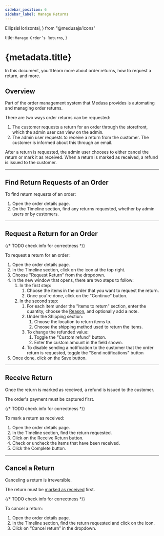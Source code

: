 ```yaml
---
sidebar_position: 6
sidebar_label: Manage Returns
---
```


  EllipsisHorizontal, 
} from "@medusajs/icons"

  title: `Manage Order’s Returns`,
}

# {metadata.title}

In this document, you’ll learn more about order returns, how to request a return, and more.

## Overview

Part of the order management system that Medusa provides is automating and managing order returns.

There are two ways order returns can be requested:

1. The customer requests a return for an order through the storefront, which the admin user can view on the admin.
2. The admin user requests to receive a return from the customer. The customer is informed about this through an email.

After a return is requested, the admin user chooses to either cancel the return or mark it as received. When a return is marked as received, a refund is issued to the customer.

---

## Find Return Requests of an Order

To find return requests of an order:

1. Open the order details page.
2. On the Timeline section, find any returns requested, whether by admin users or by customers.

---

## Request a Return for an Order

{/* TODO check info for correctness */}

To request a return for an order:

1. Open the order details page.
2. In the Timeline section, click on the <InlineIcon Icon={EllipsisHorizontal} alt="three-dots" /> icon at the top right.
3. Choose "Request Return" from the dropdown.
4. In the new window that opens, there are two steps to follow:
    1. In the first step:
        1. Choose the items in the order that you want to request the return.
        2. Once you're done, click on the "Continue" button.
    2. In the second step:
        1. For each item under the "Items to return" section, enter the quantity, choose the [Reason](../../settings/return-reasons/page.mdx), and optionally add a note.
        2. Under the Shipping section:
            1. Choose the location to return items to.
            2. Choose the shipping method used to return the items.
        3. To change the refunded value:
            1. Toggle the "Custom refund" button.
            2. Enter the custom amount in the field shown.
        4. To disable sending a notification to the customer that the order return is requested, toggle the "Send notifications" button
5. Once done, click on the Save button.

---

## Receive Return

<Note type="warning">

Once the return is marked as received, a refund is issued to the customer.

</Note>

<Note type="check">

The order's payment must be captured first.

</Note>

{/* TODO check info for correctness */}

To mark a return as received:

1. Open the order details page.
2. In the Timeline section, find the return requested.
3. Click on the Receive Return button.
4. Check or uncheck the items that have been received.
5. Click the Complete button.

---

## Cancel a Return

<Note type="warning">

Canceling a return is irreversible.

</Note>

<Note type="check">

The return must be [marked as received](#receive-return) first.

</Note>

{/* TODO check info for correctness */}

To cancel a return:

1. Open the order details page.
2. In the Timeline section, find the return requested and click on the <InlineIcon Icon={EllipsisHorizontal} alt="three-dots" /> icon.
3. Click on “Cancel return” in the dropdown.
